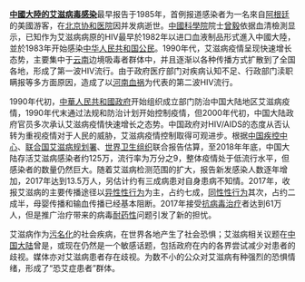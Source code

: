 '''[[中国大陆艾滋病情况|中國大陸的艾滋病毒感染]]'''最早报告于1985年，首例报道感染者为一名來自[[阿根廷|阿根廷]]的美國游客，在[[北京协和医院|北京协和医院]]因并发病逝世。[[中國科學院|中國科學院]]院士[[曾毅_(病毒学家)|曾毅]]依据血清檢測显示，已知作为艾滋病病原的HIV最早於1982年以进口血液制品形式進入中國大陸，並於1983年开始感染[[中华人民共和国公民|中华人民共和国公民]]。1990年代，艾滋病疫情呈现快速增长态势，主要集中于[[云南省|云南]]边境吸毒者群体中，并且逐渐以各种传播方式扩散到了全国各地，形成了第一波HIV流行。由于政府医疗部门对疾病认知不足、行政部门渎职瞒报等多方面原因，造成了以[[河南血祸|河南血祸]]为代表的第二波HIV流行。

1990年代初，[[中華人民共和國政府|中華人民共和國政府]]开始组织成立部门防治中国大陆地区艾滋病疫情，1990年代末通过法规和防治计划开始控制疫情，但2000年代初，中国大陆政府官员多次承认艾滋病疫情快速增长之态势。中国政府对HIV/AIDS的态度从否认转为重视疫情对于人民的威胁，艾滋病疫情控制取得可观进步。根据[[中国疾病预防控制中心|中国疾控中心]]、[[联合国艾滋病联合规划署|联合国艾滋病规划署]]、[[世界卫生组织|世界卫生组织]]联合报告估算，至2018年年底，中国大陆存活艾滋病感染者约125万，流行率为万分之9，整体疫情处于低流行水平，但感染者的数量仍然巨大。随着艾滋病检测范围的扩大，报告新发感染人数逐年增加，2017年达到13.5万人，另估计约有三成病患对自身患病不知情。2017年，收报艾滋病的主要传播途径以[[人类性行为|异性性行为]]为主，占约七成，[[人类性行为|同性性行为]]其次，占约二成半，母婴传播和输血传播已经基本阻断。2017年接受[[抗病毒药物|抗病毒治疗]]者达到61万人，但是推广治疗带来的病毒[[耐药性|耐药性]]问题引发了新的担忧。

艾滋病作为[[污名認同|污名化]]的社会疾病，在世界各地产生了社会恐惧；艾滋病相关议题在[[中国大陆|中国大陆]]曾是，或现在仍然是一个敏感话题，包括政府在内的各界尝试减少对患者的歧视。媒体亦对艾滋病患者存在歧视。为数不小的公众对艾滋病有种强烈的恐惧情绪，形成了“恐艾症患者”群体。
